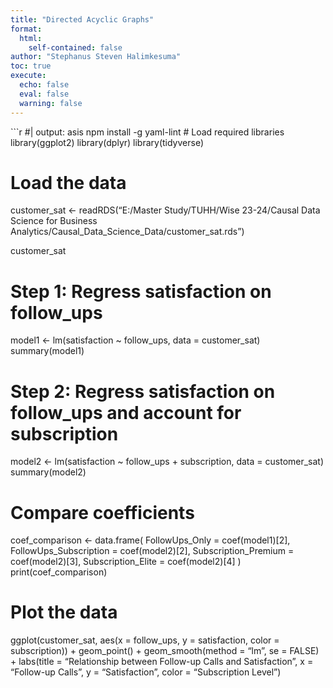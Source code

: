 ```yaml
---
title: "Directed Acyclic Graphs"
format:
  html:
    self-contained: false
author: "Stephanus Steven Halimkesuma"
toc: true
execute:
  echo: false
  eval: false
  warning: false
---
```


```r
#| output: asis
npm install -g yaml-lint
# Load required libraries
library(ggplot2)
library(dplyr)
library(tidyverse)

# Load the data
customer_sat <- readRDS("E:/Master Study/TUHH/Wise 23-24/Causal Data Science for Business Analytics/Causal_Data_Science_Data/customer_sat.rds")

customer_sat


# Step 1: Regress satisfaction on follow_ups
model1 <- lm(satisfaction ~ follow_ups, data = customer_sat)
summary(model1)

# Step 2: Regress satisfaction on follow_ups and account for subscription
model2 <- lm(satisfaction ~ follow_ups + subscription, data = customer_sat)
summary(model2)

# Compare coefficients
coef_comparison <- data.frame(
  FollowUps_Only = coef(model1)[2],
  FollowUps_Subscription = coef(model2)[2],
  Subscription_Premium = coef(model2)[3],
  Subscription_Elite = coef(model2)[4]
)
print(coef_comparison)

# Plot the data
ggplot(customer_sat, aes(x = follow_ups, y = satisfaction, color = subscription)) +
  geom_point() +
  geom_smooth(method = "lm", se = FALSE) +
  labs(title = "Relationship between Follow-up Calls and Satisfaction",
       x = "Follow-up Calls",
       y = "Satisfaction",
       color = "Subscription Level")

